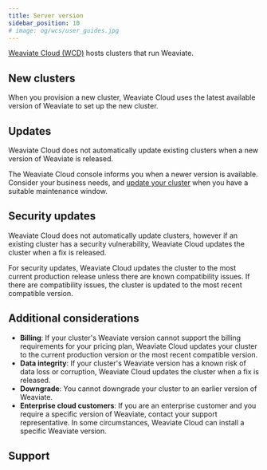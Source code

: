 ```yaml
---
title: Server version
sidebar_position: 10
# image: og/wcs/user_guides.jpg
---
```


[Weaviate Cloud (WCD)](https://console.weaviate.cloud/) hosts clusters that run Weaviate.

## New clusters

When you provision a new cluster, Weaviate Cloud uses the latest available version of Weaviate to set up the new cluster.

## Updates

Weaviate Cloud does not automatically update existing clusters when a new version of Weaviate is released.

The Weaviate Cloud console informs you when a newer version is available. Consider your business needs, and [update your cluster](/developers/wcs/platform/version) when you have a suitable maintenance window.

<!-- TODO[g-despot]: Add update notification example -->


<Downtime125Note />

## Security updates

Weaviate Cloud does not automatically update clusters, however if an existing cluster has a security vulnerability, Weaviate Cloud updates the cluster when a fix is released.

For security updates, Weaviate Cloud updates the cluster to the most current production release unless there are known compatibility issues. If there are compatibility issues, the cluster is updated to the most recent compatible version.

## Additional considerations

- **Billing**: If your cluster's Weaviate version cannot support the billing requirements for your pricing plan, Weaviate Cloud updates your cluster to the current production version or the most recent compatible version.
- **Data integrity**: If your cluster's Weaviate version has a known risk of data loss or corruption, Weaviate Cloud updates the cluster when a fix is released.
- **Downgrade**: You cannot downgrade your cluster to an earlier version of Weaviate.
- **Enterprise cloud customers**: If you are an enterprise customer and you require a specific version of Weaviate, contact your support representative. In some circumstances, Weaviate Cloud can install a specific Weaviate version.

## Support


<SupportAndTrouble />


<CustomScriptLoader />
